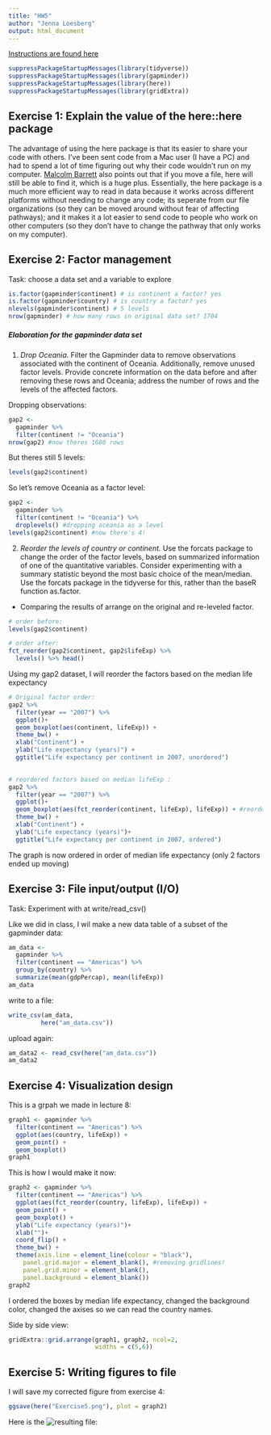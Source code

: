 ```yaml
---
title: "HW5"
author: "Jenna Loesberg"
output: html_document
---
```

[Instructions are found here](https://stat545.stat.ubc.ca/evaluation/hw05/hw05/)

```r
suppressPackageStartupMessages(library(tidyverse)) 
suppressPackageStartupMessages(library(gapminder))
suppressPackageStartupMessages(library(here))
suppressPackageStartupMessages(library(gridExtra))
```

## Exercise 1: Explain the value of the here::here package
The advantage of using the here package is that its easier to share your code with others. I've been sent code from a Mac user (I have a PC) and had to spend a lot of time figuring out why their code wouldn't run on my computer. [Malcolm Barrett](https://malco.io/2018/11/05/why-should-i-use-the-here-package-when-i-m-already-using-projects/) also points out that if you move a file, here will still be able to find it, which is a huge plus. Essentially, the here package is a much more efficient way to read in data because it works across different platforms without needing to change any code; its seperate from our file organizations (so they can be moved around without fear of affecting pathways); and it makes it a lot easier to send code to people who work on other computers (so they don't have to change the pathway that only works on my computer).

## Exercise 2: Factor management
Task: choose a data set and a variable to explore

```r
is.factor(gapminder$continent) # is continent a factor? yes
is.factor(gapminder$country) # is country a factor? yes
nlevels(gapminder$continent) # 5 levels
nrow(gapminder) # how many rows in original data set? 1704
```

##### Elaboration for the gapminder data set
1. _Drop Oceania._ Filter the Gapminder data to remove observations associated with the continent of Oceania. Additionally, remove unused factor levels. Provide concrete information on the data before and after removing these rows and Oceania; address the number of rows and the levels of the affected factors.

Dropping observations:
```r
gap2 <- 
  gapminder %>% 
  filter(continent != "Oceania")
nrow(gap2) #now theres 1680 rows
```
But theres still 5 levels:
```r
levels(gap2$continent)
```

So let's remove Oceania as a factor level:
```r
gap2 <- 
  gapminder %>% 
  filter(continent != "Oceania") %>% 
  droplevels() #dropping oceania as a level
levels(gap2$continent) #now there's 4!
```

2. _Reorder the levels of country or continent._ Use the forcats package to change the order of the factor levels, based on summarized information of one of the quantitative variables. Consider experimenting with a summary statistic beyond the most basic choice of the mean/median. Use the forcats package in the tidyverse for this, rather than the baseR function as.factor.

- Comparing the results of arrange on the original and re-leveled factor.

```r
# order before:
levels(gap2$continent)
```

```r
# order after: 
fct_reorder(gap2$continent, gap2$lifeExp) %>% 
  levels() %>% head()
```

Using my gap2 dataset, I will reorder the factors based on the median life expectancy 

```r
# Original factor order:
gap2 %>% 
  filter(year == "2007") %>% 
  ggplot()+
  geom_boxplot(aes(continent, lifeExp)) + 
  theme_bw() +
  xlab("Continent") +
  ylab("Life expectancy (years)") +
  ggtitle("Life expectancy per continent in 2007, unordered")
  
```

```r
# reordered factors based on median lifeExp :
gap2 %>% 
  filter(year == "2007") %>% 
  ggplot()+
  geom_boxplot(aes(fct_reorder(continent, lifeExp), lifeExp)) + #reordering by median lifeexp
  theme_bw() +
  xlab("Continent") +
  ylab("Life expectancy (years)")+
  ggtitle("Life expectancy per continent in 2007, ordered")
```

The graph is now ordered in order of median life expectancy (only 2 factors ended up moving)

## Exercise 3:  File input/output (I/O)
Task: Experiment with at write/read_csv() 

Like we did in class, I wil make a new data table of a subset of the gapminder data:

```r
am_data <- 
  gapminder %>% 
  filter(continent == "Americas") %>% 
  group_by(country) %>% 
  summarize(mean(gdpPercap), mean(lifeExp))
am_data
```

write to a file:
```r
write_csv(am_data,
         here("am_data.csv"))
```
upload again:
```r
am_data2 <- read_csv(here("am_data.csv"))
am_data2
```

## Exercise 4: Visualization design

This is a grpah we made in lecture 8:
```r
graph1 <- gapminder %>% 
  filter(continent == "Americas") %>% 
  ggplot(aes(country, lifeExp)) + 
  geom_point() +
  geom_boxplot()
graph1
```

This is how I would make it now:
```r
graph2 <- gapminder %>% 
  filter(continent == "Americas") %>% 
  ggplot(aes(fct_reorder(country, lifeExp), lifeExp)) + 
  geom_point() +
  geom_boxplot() +
  ylab("Life expectancy (years)")+
  xlab("")+
  coord_flip() +
  theme_bw() +
  theme(axis.line = element_line(colour = "black"),
    panel.grid.major = element_blank(), #removing gridlines!
    panel.grid.minor = element_blank(),
    panel.background = element_blank()) 
graph2
```

I ordered the boxes by median life expectancy, changed the background color, changed the axises so we can read the country names.

Side by side view:

```r
gridExtra::grid.arrange(graph1, graph2, ncol=2,
                        widths = c(5,6))
```

## Exercise 5: Writing figures to file

I will save my corrected figure from exercise 4:

```r
ggsave(here("Exercise5.png"), plot = graph2)
```

Here is the ![resulting file:](/Exercise5.png)


